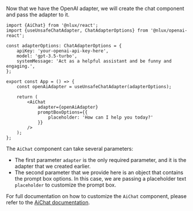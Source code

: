Now that we have the OpenAI adapter, we will create the chat component and pass the adapter to it.

```tsx
import {AiChat} from '@nlux/react';
import {useUnsafeChatAdapter, ChatAdapterOptions} from '@nlux/openai-react';

const adapterOptions: ChatAdapterOptions = {
    apiKey: 'your-openai-api-key-here',
    model: 'gpt-3.5-turbo',
    systemMessage: 'Act as a helpful assistant and be funny and engaging.',
};

export const App = () => {
    const openAiAdapter = useUnsafeChatAdapter(adapterOptions);

    return (
        <AiChat
            adapter={openAiAdapter}
            promptBoxOptions={{
                placeholder: 'How can I help you today?'
            }}
        />
    );
};
```

The `AiChat` component can take several parameters:

* The first parameter `adapter` is the only required parameter, and it is the adapter that we created earlier.
* The second parameter that we provide here is an object that contains the prompt box options. In this case, we are
passing a placeholder text `placeholder` to customize the prompt box.

For full documentation on how to customize the `AiChat` component, please refer to the [AiChat documentation](/reference/ui/ai-chat).
